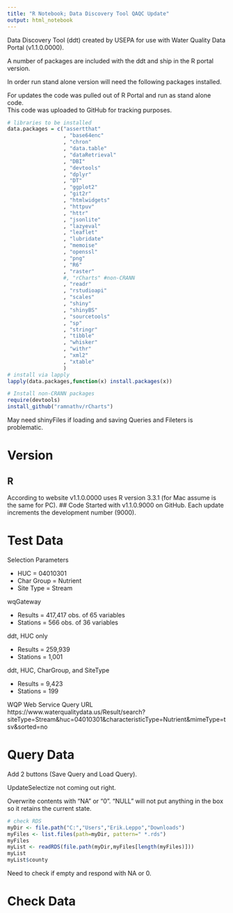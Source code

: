 ```yaml
---
title: "R Notebook; Data Discovery Tool QAQC Update"
output: html_notebook
---
```


Data Discovery Tool (ddt) created by USEPA for use with Water Quality Data Portal (v1.1.0.0000).

A number of packages are included with the ddt and ship in the R portal version.

In order run stand alone version will need the following packages installed.

For updates the code was pulled out of R Portal and run as stand alone code.  
This code was uploaded to GitHub for tracking purposes.
```r
# libraries to be installed
data.packages = c("assertthat"
                  , "base64enc"
                  , "chron"
                  , "data.table"
                  , "dataRetrieval"
                  , "DBI"
                  , "devtools"
                  , "dplyr"
                  , "DT"
                  , "ggplot2"
                  , "git2r"
                  , "htmlwidgets"
                  , "httpuv"
                  , "httr"
                  , "jsonlite"
                  , "lazyeval"
                  , "leaflet"
                  , "lubridate"
                  , "memoise"
                  , "openssl"
                  , "png"
                  , "R6"
                  , "raster"
                  #, "rCharts" #non-CRANN
                  , "readr"
                  , "rstudioapi"
                  , "scales"
                  , "shiny"
                  , "shinyBS"
                  , "sourcetools"
                  , "sp"
                  , "stringr"
                  , "tibble"
                  , "whisker"
                  , "withr"
                  , "xml2"
                  , "xtable"
                  )
# install via lapply
lapply(data.packages,function(x) install.packages(x))
```
```r
# Install non-CRANN packages
require(devtools)
install_github("ramnathv/rCharts")

```

May need shinyFiles if loading and saving Queries and Fileters is problematic.


# Version
## R
According to website v1.1.0.0000 uses R version 3.3.1 (for Mac assume is the same for PC).
## Code
Started with v1.1.0.9000 on GitHub.  Each update increments the development number (9000).

# Test Data
Selection Parameters

* HUC = 04010301
* Char Group = Nutrient
* Site Type = Stream

wqGateway

* Results = 417,417 obs. of 65 variables
* Stations =    566 obs. of 36 variables

ddt, HUC only

* Results = 259,939
* Stations =  1,001

ddt, HUC, CharGroup, and SiteType

* Results = 9,423
* Stations =  199

WQP Web Service Query URL
https://www.waterqualitydata.us/Result/search?siteType=Stream&huc=04010301&characteristicType=Nutrient&mimeType=tsv&sorted=no


# Query Data

Add 2 buttons (Save Query and Load Query).

UpdateSelectize not coming out right.

Overwrite contents with "NA" or "0".  "NULL" will not put anything in the box so it retains the current state.
```r
# check RDS
myDir <- file.path("C:","Users","Erik.Leppo","Downloads")
myFiles <- list.files(path=myDir, pattern=" *.rds")
myFiles
myList <- readRDS(file.path(myDir,myFiles[length(myFiles)]))
myList
myList$county
```

Need to check if empty and respond with NA or 0.



# Check Data
